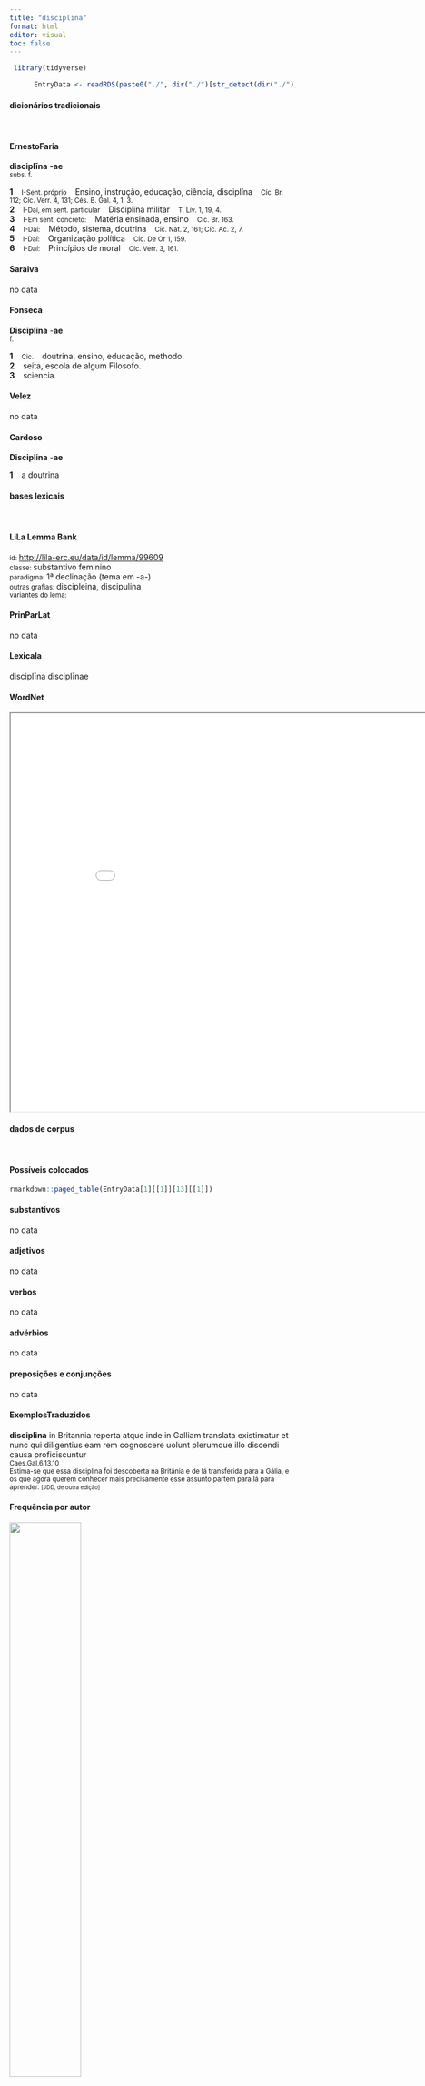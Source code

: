 ```yaml
---
title: "disciplina"
format: html
editor: visual
toc: false
---
```



```r
 library(tidyverse) 

      EntryData <- readRDS(paste0("./", dir("./")[str_detect(dir("./"), "_xx100-105-115-99-105-112-108-105-110-97xx_.rds")]))

```


#### dicionários tradicionais

&emsp;




::: panel-tabset

#### ErnestoFaria

<b>disciplīna</b> <b>-ae</b> <br> <small>subs. f.</small> <br> <small></small>   <p> <b>1</b> &ensp; <small>I-Sent. próprio</small> &ensp; Ensino, instrução, educação, ciência, disciplína &ensp; <small>Cíc. Br. 112; Cíc. Verr. 4, 131; Cés. B. Gal. 4, 1, 3.</small> <br> <b>2</b> &ensp; <small>I-Daí, em sent. particular</small> &ensp; Disciplina militar &ensp; <small>T. Lív. 1, 19, 4.</small> <br> <b>3</b> &ensp; <small>I-Em sent. concreto:</small> &ensp; Matéria ensinada, ensino &ensp; <small>Cíc. Br. 163.</small> <br> <b>4</b> &ensp; <small>I-Daí:</small> &ensp; Método, sistema, doutrina &ensp; <small>Cíc. Nat. 2, 161; Cíc. Ac. 2, 7.</small> <br> <b>5</b> &ensp; <small>I-Daí:</small> &ensp; Organização política &ensp; <small>Cíc. De Or 1, 159.</small> <br> <b>6</b> &ensp; <small>I-Daí:</small> &ensp; Princípios de moral &ensp; <small>Cíc. Verr. 3, 161.</small> </p>




#### Saraiva

no data




#### Fonseca

<b>Disciplina</b> -<b>ae</b> <br> <small>f.</small>   <p> <b>1</b> &ensp; <small>Cic.</small> &ensp; doutrina, ensino, educação, methodo. <br> <b>2</b> &ensp; seita, escola de algum Filosofo. <br> <b>3</b> &ensp; sciencia. </p>




#### Velez

no data




#### Cardoso

<b>Disciplina</b> -<b>ae</b>   <p> <b>1</b> &ensp; a doutrina </p>


:::



#### bases lexicais

&emsp;






::: panel-tabset

#### LiLa Lemma Bank

<small> id: </small> <a href=' http://lila-erc.eu/data/id/lemma/99609 ' target="_blank"> http://lila-erc.eu/data/id/lemma/99609 </a> <br>
<small> classe: </small> substantivo feminino   <br>
<small> paradigma: </small> 1ª declinação (tema em -a-) <br>
<small> outras grafias: </small> discipleina, discipulina <br>
<small> variantes do lema: </small>  <br>





#### PrinParLat

no data




#### Lexicala

disciplīna 
 disciplīnae




#### WordNet

<iframe width='900' height='700' src='Media/Tree__xx100-105-115-99-105-112-108-105-110-97xx__sem_type_lexemes_pt.html'>

</iframe>


:::



#### dados de corpus

&emsp;




::: panel-tabset

#### Possíveis colocados

```r

rmarkdown::paged_table(EntryData[1][[1]][13][[1]])

```


#### substantivos

no data




#### adjetivos

no data




#### verbos

no data




#### advérbios

no data




#### preposições e conjunções

no data


:::



::: panel-tabset

#### ExemplosTraduzidos

<p> <b>disciplina</b> in Britannia reperta atque inde in Galliam translata existimatur et nunc qui diligentius eam rem cognoscere uolunt plerumque illo discendi causa proficiscuntur <br> <small> Caes.Gal.6.13.10 <br> Estima-se que essa disciplina foi descoberta na Britânia e de lá transferida para a Gália, e os que agora querem conhecer mais precisamente esse assunto partem para lá para aprender. <small> [JDD, de outra edição] </small> </small> </p>





#### Frequência por autor

![](./Media/barchart__xx100-105-115-99-105-112-108-105-110-97xx__lemma_BY_author_Frequencies.webp){width=50% fig-alt='This charts plots the frequency of lemma by author_Frequencies. The Tacitus subcorpus registers the highest normalized frequency, with the value of 3.43 and an absolute frequency of 1. The Caesar subcorpus follows, with a normalized frequency of 3.02 and an absolute frequency of 8. the subcorpus with the least normalized frequency is Horatius with the normalized value of 0 and an absolute freqeuncy of 0. here are all the values: subcorpus: Caesar ; normalized frequency: 8 ; absolute frequency: 3.0213762368759. subcorpus: Cicero ; normalized frequency: 24 ; absolute frequency: 1.49510353591986. subcorpus: Horatius ; normalized frequency: 0 ; absolute frequency: 0. subcorpus: Ovidius ; normalized frequency: 0 ; absolute frequency: 0. subcorpus: Phaedrus ; normalized frequency: 0 ; absolute frequency: 0. subcorpus: Sallustius ; normalized frequency: 0 ; absolute frequency: 0. subcorpus: Seneca ; normalized frequency: 7 ; absolute frequency: 1.30643325059256. subcorpus: Suetonius ; normalized frequency: 0 ; absolute frequency: 0. subcorpus: Tacitus ; normalized frequency: 1 ; absolute frequency: 3.43288705801579. subcorpus: Vergilius ; normalized frequency: 0 ; absolute frequency: 0. subcorpus: Hieronymus ; normalized frequency: 0 ; absolute frequency: 0'}




#### Frequência por gênero

![](./Media/barchart__xx100-105-115-99-105-112-108-105-110-97xx__lemma_BY_genre_Frequencies.webp){width=50% fig-alt='This charts plots the frequency of lemma by genre_Frequencies. The Prosa.histórica subcorpus registers the highest normalized frequency, with the value of 2.19 and an absolute frequency of 9. The Prosa.filosófica subcorpus follows, with a normalized frequency of 1.81 and an absolute frequency of 11. the subcorpus with the least normalized frequency is Prosa.epistolográfica with the normalized value of 0 and an absolute freqeuncy of 0. here are all the values: subcorpus: Prosa.histórica ; normalized frequency: 9 ; absolute frequency: 2.1909004600891. subcorpus: Prosa.filosófica ; normalized frequency: 11 ; absolute frequency: 1.81216124940281. subcorpus: Prosa.oratória ; normalized frequency: 20 ; absolute frequency: 1.92025193705414. subcorpus: Prosa.epistolográfica ; normalized frequency: 0 ; absolute frequency: 0. subcorpus: Poesia.lírica ; normalized frequency: 0 ; absolute frequency: 0. subcorpus: Poesia.didática ; normalized frequency: 0 ; absolute frequency: 0. subcorpus: Poesia.trágica ; normalized frequency: 0 ; absolute frequency: 0. subcorpus: Poesia.épica ; normalized frequency: 0 ; absolute frequency: 0. subcorpus: Prosa.ficcional ; normalized frequency: 0 ; absolute frequency: 0'}




#### Frequência por século

![](./Media/barchart__xx100-105-115-99-105-112-108-105-110-97xx__lemma_BY_period_Frequencies.webp){width=50% fig-alt='This charts plots the frequency of lemma by period_Frequencies. The II.d.C. subcorpus registers the highest normalized frequency, with the value of 2.62 and an absolute frequency of 1. The I.a.C. subcorpus follows, with a normalized frequency of 1.49 and an absolute frequency of 32. the subcorpus with the least normalized frequency is IV.d.C. with the normalized value of 0 and an absolute freqeuncy of 0. here are all the values: subcorpus: I.a.C. ; normalized frequency: 32 ; absolute frequency: 1.48941121712823. subcorpus: I.d.C. ; normalized frequency: 7 ; absolute frequency: 1.07082759675692. subcorpus: II.d.C. ; normalized frequency: 1 ; absolute frequency: 2.61780104712042. subcorpus: IV.d.C. ; normalized frequency: 0 ; absolute frequency: 0'}


:::

